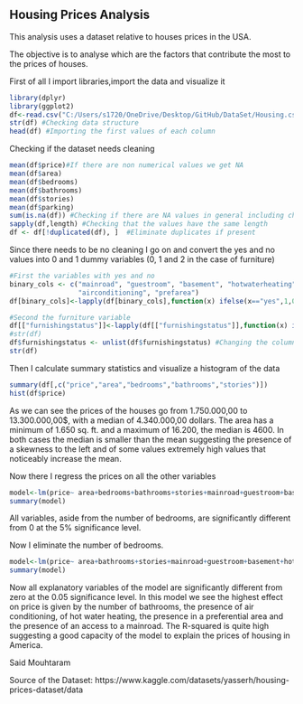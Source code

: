 ## Housing Prices Analysis
This analysis uses a dataset relative to houses prices in the USA.

The objective is to analyse which are the factors that contribute the most to the prices of houses.

First of all I import libraries,import the data and visualize it
```{r}
library(dplyr)
library(ggplot2)
df<-read.csv("C:/Users/s1720/OneDrive/Desktop/GitHub/DataSet/Housing.csv")
str(df) #Checking data structure
head(df) #Importing the first values of each column
```
Checking if the dataset needs cleaning
```{r}
mean(df$price)#If there are non numerical values we get NA
mean(df$area)
mean(df$bedrooms)
mean(df$bathrooms)
mean(df$stories)
mean(df$parking)
sum(is.na(df)) #Checking if there are NA values in general including char columns
sapply(df,length) #Checking that the values have the same length
df <- df[!duplicated(df), ]  #Eliminate duplicates if present
```
Since there needs to be no cleaning I go on and convert the yes and no values into 0 and 1 dummy variables (0, 1 and 2 in the case of furniture)
```{r}
#First the variables with yes and no
binary_cols <- c("mainroad", "guestroom", "basement", "hotwaterheating",
                 "airconditioning", "prefarea")
df[binary_cols]<-lapply(df[binary_cols],function(x) ifelse(x=="yes",1,0))

#Second the furniture variable
df[["furnishingstatus"]]<-lapply(df[["furnishingstatus"]],function(x) ifelse(x=="furnished",2,ifelse(x=="semi-furnished",1,0)))
#str(df)
df$furnishingstatus <- unlist(df$furnishingstatus) #Changing the column from list to num
str(df)
```
Then I calculate summary statistics and visualize a histogram of the data
```{r}
summary(df[,c("price","area","bedrooms","bathrooms","stories")])
hist(df$price)
```

As we can see the prices of the houses go from 1.750.000,00 to 13.300.000,00$, with a median of 4.340.000,00 dollars.
The area has a minimum of 1.650 sq. ft. and a maximum of 16.200, the median is 4600.
In both cases the median is smaller than the mean suggesting the presence of a skewness to the left and of some values
extremely high values that noticeably increase the mean.

Now there I regress the prices on all the other variables
```{r}
model<-lm(price~ area+bedrooms+bathrooms+stories+mainroad+guestroom+basement+hotwaterheating+airconditioning+parking+prefarea+furnishingstatus, data=df)
summary(model)
```
All variables, aside from the number of bedrooms, are significantly different from 0 at the 5% significance level.

Now I eliminate the number of bedrooms.
```{r}
model<-lm(price~ area+bathrooms+stories+mainroad+guestroom+basement+hotwaterheating+airconditioning+parking+prefarea+furnishingstatus, data=df)
summary(model)
```
Now all explanatory variables of the model are significantly different from zero at  the 0.05 significance level.
In this model we see the highest effect on price is given by the number of bathrooms, the presence of air conditioning,
of hot water heating, the presence in a preferential area and the presence of an access to a mainroad.
The R-squared is quite high suggesting a good capacity of the model to explain the prices of housing in America.

Said Mouhtaram

Source of the Dataset:
https://www.kaggle.com/datasets/yasserh/housing-prices-dataset/data